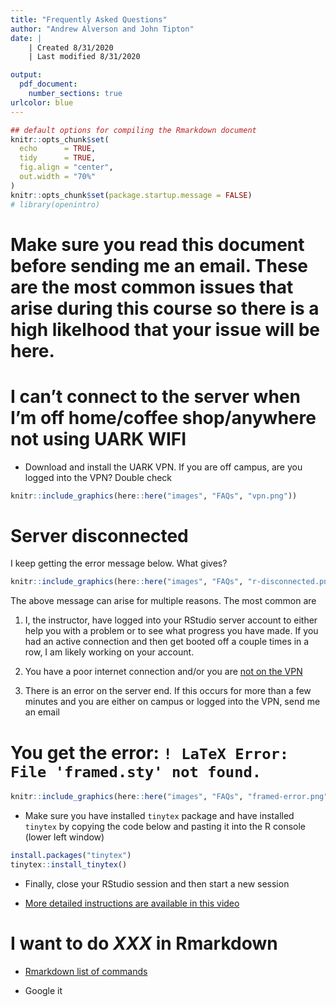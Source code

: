 ```yaml
---
title: "Frequently Asked Questions"
author: "Andrew Alverson and John Tipton"
date: | 
    | Created 8/31/2020
    | Last modified 8/31/2020

output: 
  pdf_document:
    number_sections: true
urlcolor: blue
---
```


```r
## default options for compiling the Rmarkdown document
knitr::opts_chunk$set(
  echo      = TRUE, 
  tidy      = TRUE, 
  fig.align = "center",
  out.width = "70%"
)
knitr::opts_chunk$set(package.startup.message = FALSE)
# library(openintro)
```

<!-- # FAQ week 1 -->

# Make sure you read this document before sending me an email. These are the most common issues that arise during this course so there is a high likelhood that your issue will be here.


# I can't connect to the server when I'm off home/coffee shop/anywhere not using UARK WIFI {#vpn}

* Download and install the UARK VPN. If you are off campus, are you logged into the VPN? Double check
    
```r
knitr::include_graphics(here::here("images", "FAQs", "vpn.png"))
```

# Server disconnected

I keep getting the error message below. What gives?

```r
knitr::include_graphics(here::here("images", "FAQs", "r-disconnected.png"))
```

The above message can arise for multiple reasons. The most common are 

1) I, the instructor, have logged into your RStudio server account to either help you with a problem or to see what progress you have made. If you had an active connection and then get booted off a couple times in a row, I am likely working on your account.

2) You have a poor internet connection and/or you are [not on the VPN](#vpn)

3) There is an error on the server end. If this occurs for more than a few minutes and you are either on campus or logged into the VPN, send me an email


# You get the error: `! LaTeX Error: File 'framed.sty' not found.`

```r
knitr::include_graphics(here::here("images", "FAQs", "framed-error.png"))
```

- Make sure you have installed `tinytex` package and have installed `tinytex` by copying the code below and pasting it into the R console (lower left window)

```r
install.packages("tinytex")
tinytex::install_tinytex()
```

- Finally, close your RStudio session and then start a new session

- [More detailed instructions are available in this video](https://video.uark.edu/media/Installing+tinytex/0_1uq0t36z)


<!-- # Have you tried restarting your session and running all code chunks upto where you are working? -->

<!-- # FAQ Week 2 -->

# I want to do *XXX* in Rmarkdown

* [Rmarkdown list of commands](https://holtzy.github.io/Pimp-my-rmd/)

* Google it

<!-- # My Rmarkdown document won't knit -->

<!-- 1) Make sure you have  -->
<!--     1) created a project,  -->
<!--     1) are in your active project,  -->
<!--     1) all the files needed for the analysis are in you active project in their correct folders, -->
<!--     1) and the Rmarkdown file you are actively editing is in your project directory -->

<!-- 1) In the Rmarkdown popup window (lower left corner), double click on the Error message. This will take you to the location in the RMarkdown document where the computer *thinks* you have an error -->

<!--     ```{r} -->
<!--     knitr::include_graphics(here::here("images", "FAQs", "knit-error.png")) -->
<!--     ``` -->

<!-- 1) If the above issues are not causing the problem, make sure all of your code chunks are closed (all code chunks start with ```` ```{r} ```` and end in ```` ``` ````) -->


<!-- # I get an error: -->

<!-- ## blah blah blah blah ... `could not find the function %>%` -->

<!-- ```{r, error = TRUE} -->
<!-- ## need to subset into the sinusitus into the treatment category of the group variable -->
<!-- sinusitis %>% -->
<!--   subset(group == "treatment") -->
<!-- ``` -->

<!-- Oops, you forgot to load the tidyverse package (**As a note, you should add all packages to a code chunk at the top of your RMarkdown document**) I just have to add the library call here to get the error above -->

<!-- ```{r, message = FALSE} -->
<!-- library(tidyverse) -->
<!-- ``` -->

<!-- **Note: when working in interactive mode (in the console) you need to make sure you load the library** -->


<!-- ## blah blah blah blah ... `data set 'orings' not found`  -->

<!-- ```{r, error = TRUE} -->
<!-- data("orings") -->
<!-- ``` -->


<!-- Oops, you forgot to load the package that contains the data (in this example, it is the `openintro` package) (**As a note, you should add all packages to a code chunk at the top of your RMarkdown document**) I just have to add the library call here to get the error above -->

<!-- ```{r, message = FALSE} -->
<!-- library(openintro) -->
<!-- data("orings") -->
<!-- ``` -->

<!-- **Note: when working in interactive mode (in the console) you need to make sure you load the library** -->


<!-- ## blah blah blah blah ... `object 'dat' not found`  -->

<!-- ```{r, error = TRUE} -->
<!-- dat %>% -->
<!--   subset(temp > 70) -->
<!-- ``` -->

<!-- You have not defined an object in R named `dat`. If `dat` is a dataset, load it using `data("dat")`. If `dat` is a created object (i.e., the output of a function call), create the object dat. -->

<!-- ```{r} -->
<!-- dat <- orings %>% -->
<!--   subset(damage == 1) -->
<!-- ``` -->

<!-- then you can use the object `dat`  -->

<!-- ```{r} -->
<!-- dat %>% -->
<!--   subset(temp > 70) -->
<!-- ``` -->

<!-- ## I can't find the data/I can't load the package/etc. in the console -->

<!-- If you are working interactively (in the console) pehaps you see something like this... -->

<!-- ```{r, echo = FALSE, fig.align = "center", out.width = "50%"} -->
<!-- knitr::include_graphics(here::here("images", "FAQs", "oringskms.png")) -->
<!-- ``` -->

<!-- The previous code wasn't loading the `orings` data because the `openintro` library has not been loaded using the `library(openintro)` -->

<!-- The following code will produce an error because the `madeupdata` package doesn't actually exist. I use this example to show what the error message output will look like. -->

<!-- ```{r, error = TRUE} -->
<!-- # load the data pizzamustache from the madeupdata package -->
<!-- library(madeupdata) -->
<!-- ```     -->

<!-- To install a missing package, say the `openintro` package, type -->

<!-- ```{r, eval = FALSE} -->
<!-- install.packages("openintro")     -->
<!-- ``` -->

<!-- If you are still having issues, you run **all code chunks above the current chunk**, (or, if you are working interactively -- not on the RMarkdown document -- make sure you run the line `library(openintro)` in he console) -->



<!-- # How do make those annoying package loading messages go away -->

<!-- If you don't like the output of the package loading messages shown below (**I don't**) -->

<!-- ```{r, echo = FALSE} -->
<!-- detach("package:openintro", unload=TRUE) -->
<!-- ```  -->

<!-- ```{r} -->
<!-- library(openintro) -->
<!-- ``` -->

<!-- disable these by adding the option `message = FALSE` to the chunk that loads the libraries. -->



<!-- ```` -->
<!-- `r ''````{r, message = FALSE} -->
<!-- library(openintro) -->
<!-- ``` -->
<!-- ```` -->


<!-- # Formatting errors -->

<!-- **Don't print output that runs for many pages -- I will take off points for very poor formatting/proofreading.** -->

<!-- One option is to disable the output using the code chunk option `include = FALSE`. -->

<!-- ```` -->
<!-- `r ''````{r, include = FALSE} -->
<!-- sinusitis %>% -->
<!--   subset(group == "treatment") -->
<!-- ``` -->
<!-- ```` -->


<!-- ```{r} -->
<!-- sinusitis %>% -->
<!--   subset(group == "treatment") -->
<!-- ``` -->


<!-- # FAQ week 3 -->

<!-- * Code chunk alignment:  -->
<!--     * indents are 4 spaces -->
<!--     * pay attention to the highlighting -->
<!--         * add in images here -->

    

<!-- ## FAQ week 4 -->


<!-- * Mis-indented code chunks -->
<!--     * What a mis-indented code chunk looks like based on code highlighting -->

<!--     * Versus what a correctly formatted code chunk looks like on code highlighting. -->


<!--     - add these -->


    

